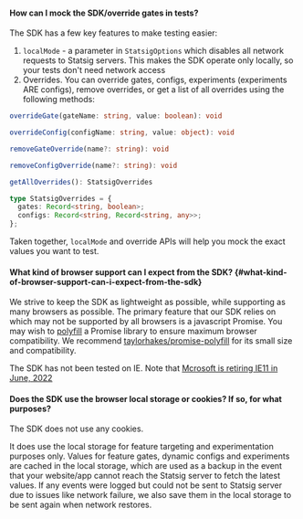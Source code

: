 #### How can I mock the SDK/override gates in tests?

The SDK has a few key features to make testing easier:

1. `localMode` - a parameter in `StatsigOptions` which disables all network requests to Statsig servers. This makes the SDK operate only locally, so your tests don't need network access
2. Overrides. You can override gates, configs, experiments (experiments ARE configs), remove overrides, or get a list of all overrides using the following methods:

```typescript
overrideGate(gateName: string, value: boolean): void

overrideConfig(configName: string, value: object): void

removeGateOverride(name?: string): void

removeConfigOverride(name?: string): void

getAllOverrides(): StatsigOverrides

type StatsigOverrides = {
  gates: Record<string, boolean>;
  configs: Record<string, Record<string, any>>;
};
```

Taken together, `localMode` and override APIs will help you mock the exact values you want to test.

#### What kind of browser support can I expect from the SDK? {#what-kind-of-browser-support-can-i-expect-from-the-sdk}

We strive to keep the SDK as lightweight as possible, while supporting as many browsers as possible. The primary feature that our SDK relies on which may not be supported by all browsers is a javascript Promise. You may wish to [polyfill](https://developer.mozilla.org/en-US/docs/Glossary/Polyfill) a Promise library to ensure maximum browser compatibility. We recommend [taylorhakes/promise-polyfill](https://github.com/taylorhakes/promise-polyfill) for its small size and compatibility.

The SDK has not been tested on IE. Note that [Mcrosoft is retiring IE11 in June, 2022](https://blogs.windows.com/windowsexperience/2021/05/19/the-future-of-internet-explorer-on-windows-10-is-in-microsoft-edge/)

#### Does the SDK use the browser local storage or cookies? If so, for what purposes?

The SDK does not use any cookies.

It does use the local storage for feature targeting and experimentation purposes only. Values for feature gates, dynamic configs and experiments are cached in the local storage, which are used as a backup in the event that your website/app cannot reach the Statsig server to fetch the latest values. If any events were logged but could not be sent to Statsig server due to issues like network failure, we also save them in the local storage to be sent again when network restores.
